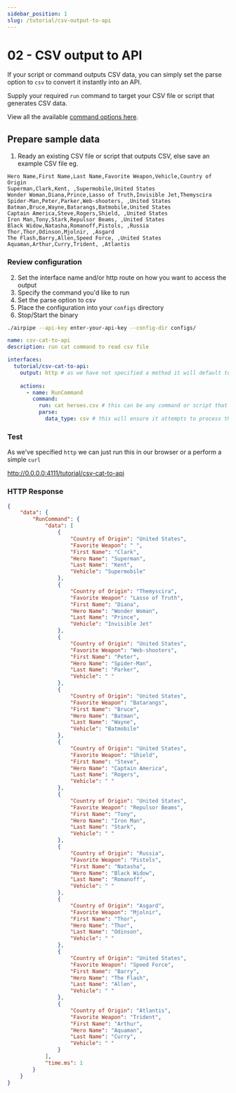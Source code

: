 ```yaml
---
sidebar_position: 1
slug: /tutorial/csv-output-to-api
---
```


# 02 - CSV output to API

If your script or command outputs CSV data, you can simply set the parse option to `csv` to convert it instantly into an API.

Supply your required `run` command to target your CSV file or script that generates CSV data.

View all the available [command options here](/docs/configuration/interfaces/actions/inputs/command).

## Prepare sample data

1. Ready an existing CSV file or script that outputs CSV, else save an example CSV file eg.

```csv title="heroes.csv"
Hero Name,First Name,Last Name,Favorite Weapon,Vehicle,Country of Origin
Superman,Clark,Kent, ,Supermobile,United States
Wonder Woman,Diana,Prince,Lasso of Truth,Invisible Jet,Themyscira
Spider-Man,Peter,Parker,Web-shooters, ,United States
Batman,Bruce,Wayne,Batarangs,Batmobile,United States
Captain America,Steve,Rogers,Shield, ,United States
Iron Man,Tony,Stark,Repulsor Beams, ,United States
Black Widow,Natasha,Romanoff,Pistols, ,Russia
Thor,Thor,Odinson,Mjolnir, ,Asgard
The Flash,Barry,Allen,Speed Force, ,United States
Aquaman,Arthur,Curry,Trident, ,Atlantis
```

### Review configuration
2. Set the interface name and/or http route on how you want to access the output
3. Specify the command you'd like to run
4. Set the parse option to csv
5. Place the configuration into your `configs` directory
6. Stop/Start the binary
  ```sh
  ./airpipe --api-key enter-your-api-key --config-dir configs/
  ```

```yaml title="tutorial-csv-cat-to-api.yml"
name: csv-cat-to-api
description: run cat command to read csv file

interfaces:
  tutorial/csv-cat-to-api:
    output: http # as we have not specified a method it will default to a GET route
    
    actions:
      - name: RunCommand
        command:
          run: cat heroes.csv # this can be any command or script that outputs csv
          parse:
            data_type: csv # this will ensure it attempts to process the data as csv
```

### Test

As we've specified `http` we can just run this in our browser or a perform a simple `curl`

http://0.0.0.0:4111/tutorial/csv-cat-to-api

### HTTP Response

```json
{
    "data": {
        "RunCommand": {
            "data": [
                {
                    "Country of Origin": "United States",
                    "Favorite Weapon": " ",
                    "First Name": "Clark",
                    "Hero Name": "Superman",
                    "Last Name": "Kent",
                    "Vehicle": "Supermobile"
                },
                {
                    "Country of Origin": "Themyscira",
                    "Favorite Weapon": "Lasso of Truth",
                    "First Name": "Diana",
                    "Hero Name": "Wonder Woman",
                    "Last Name": "Prince",
                    "Vehicle": "Invisible Jet"
                },
                {
                    "Country of Origin": "United States",
                    "Favorite Weapon": "Web-shooters",
                    "First Name": "Peter",
                    "Hero Name": "Spider-Man",
                    "Last Name": "Parker",
                    "Vehicle": " "
                },
                {
                    "Country of Origin": "United States",
                    "Favorite Weapon": "Batarangs",
                    "First Name": "Bruce",
                    "Hero Name": "Batman",
                    "Last Name": "Wayne",
                    "Vehicle": "Batmobile"
                },
                {
                    "Country of Origin": "United States",
                    "Favorite Weapon": "Shield",
                    "First Name": "Steve",
                    "Hero Name": "Captain America",
                    "Last Name": "Rogers",
                    "Vehicle": " "
                },
                {
                    "Country of Origin": "United States",
                    "Favorite Weapon": "Repulsor Beams",
                    "First Name": "Tony",
                    "Hero Name": "Iron Man",
                    "Last Name": "Stark",
                    "Vehicle": " "
                },
                {
                    "Country of Origin": "Russia",
                    "Favorite Weapon": "Pistols",
                    "First Name": "Natasha",
                    "Hero Name": "Black Widow",
                    "Last Name": "Romanoff",
                    "Vehicle": " "
                },
                {
                    "Country of Origin": "Asgard",
                    "Favorite Weapon": "Mjolnir",
                    "First Name": "Thor",
                    "Hero Name": "Thor",
                    "Last Name": "Odinson",
                    "Vehicle": " "
                },
                {
                    "Country of Origin": "United States",
                    "Favorite Weapon": "Speed Force",
                    "First Name": "Barry",
                    "Hero Name": "The Flash",
                    "Last Name": "Allen",
                    "Vehicle": " "
                },
                {
                    "Country of Origin": "Atlantis",
                    "Favorite Weapon": "Trident",
                    "First Name": "Arthur",
                    "Hero Name": "Aquaman",
                    "Last Name": "Curry",
                    "Vehicle": " "
                }
            ],
            "time.ms": 1
        }
    }
}
```